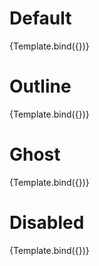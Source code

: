 
<Meta
    title="Atomic/Button/Variants"
    argTypes={config.argTypes}
/>

# Default
<Preview>
    <Story name="Default" args={{
        color: 'primary',
        label: 'Bouton',
        size: 'default',
        type: 'default'
    }}>
        {Template.bind({})}
    </Story>
</Preview>

# Outline
<Preview>
    <Story name="Outline" args={{
        color: 'primary',
        label: 'Bouton',
        size: 'default',
        type: 'outline'
    }}>
        {Template.bind({})}
    </Story>
</Preview>

# Ghost
<Preview>
    <Story name="Ghost" args={{
        color: 'primary',
        label: 'Bouton',
        size: 'default',
        type: 'ghost'
    }}>
        {Template.bind({})}
    </Story>
</Preview>

# Disabled
<Preview>
    <Story name="Disabled" args={{
        color: 'primary',
        label: 'Bouton',
        size: 'default',
        type: 'ghost',
        disabled: true,
    }}>
        {Template.bind({})}
    </Story>
</Preview>
